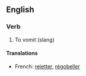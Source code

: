 ==English==
===Verb=== 
#To vomit (slang)
====Translations====
*French: [[rejetter]], [[régobeller]]